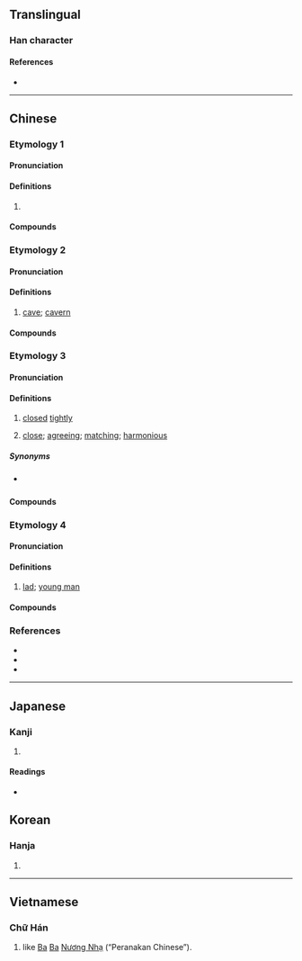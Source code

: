{{character info}}
==Translingual==

===Han character===
{{Han char|rn=46|rad=山|as=06|sn=9|four=22601|canj=UOMR|ids=⿱山合}}

====References====
* {{Han ref|kx=0310.090|dkj=08020|dj=0610.150|hdz=10771.010|uh=5CC7|ud=23751|bh=CEA4|bd=52900}}

----

==Chinese==

===Etymology 1===
{{zh-forms}}

====Pronunciation====
{{zh-pron
|m=bā
|c=baa1
|mn=bâ
|cat=
}}

====Definitions====
{{zh-hanzi}}

# {{zh-used2|t}}

====Compounds====
{{zh-der|峇厘|中峇魯|峇峇|峇峇娘惹|峇搭人}}

===Etymology 2===
{{zh-forms|alt=𡸡}}

====Pronunciation====
{{zh-pron
|m=kè,kē
|c=hap6
|mn=
|mc=
|oc=
|ma=
|cat=n
}}

====Definitions====
{{zh-hanzi}}

# {{zh-hg}} [[cave]]; [[cavern]]

====Compounds====
{{zh-der|岌峇}}

===Etymology 3===
{{zh-forms|alt=密}}
{{rfe|zh}}

====Pronunciation====
{{zh-pron
|mn=xm,zz,tw,sg:bā/qz:bà
|cat=a
}}

====Definitions====
{{zh-hanzi}}

# {{lb|zh|Hokkien}} [[closed]] [[tightly]]
#: {{zh-x|門 關 無 峇。|The door isn't '''closed tightly'''.|TW}}
# {{lb|zh|Hokkien}} [[close]]; [[agree]]ing; [[match]]ing; [[harmonious]]
#: {{zh-x|阮 兩{nn̄g} 人 個性 真 峇。|We two have personalities that really '''match'''.|TW}}

=====Synonyms=====
* {{sense|closed tightly}} {{zh-l|密}}

====Compounds====
{{zh-der|峇斗|峇搭|搭峇|峇搭嗄|峇嗄}}

===Etymology 4===
{{zh-forms}}
{{rfe|zh|from 峇峇?}}

====Pronunciation====
{{zh-pron
|mn=pn,sg:bâ
|cat=n
}}

====Definitions====
{{zh-hanzi}}

# {{lb|zh|Malaysia|&|Singapore|_|Hokkien}} [[lad]]; [[young man]]

====Compounds====
{{zh-der|緣投峇|阿峇}}

===References===
* {{R:yue:Hanzi}}
* {{R:twedu|B00814}}
* {{thcwd|4872}}

----

==Japanese==

===Kanji===
{{ja-kanji|grade=|rs=山06}}

# {{rfdef|ja|sort=山06}}

====Readings====
* {{ja-readings|on=[[こう]] (kō), [[ごう]] (gō)|kun=}}

==Korean==

===Hanja===
{{ko-hanja|hangeul=바}}

# {{hanja form of|[[Baba#Malay|'''바''']]바[[Nyonya|뇨냐]]|Peranakan Chinese}}
----

==Vietnamese==
===Chữ Hán===
{{vi-readings
|hanviet=ba
}}
# {{han tu form of|ba}} like [[ba|Ba]] [[ba|Ba]] [[娘惹|Nương Nhạ]] (“Peranakan Chinese”).